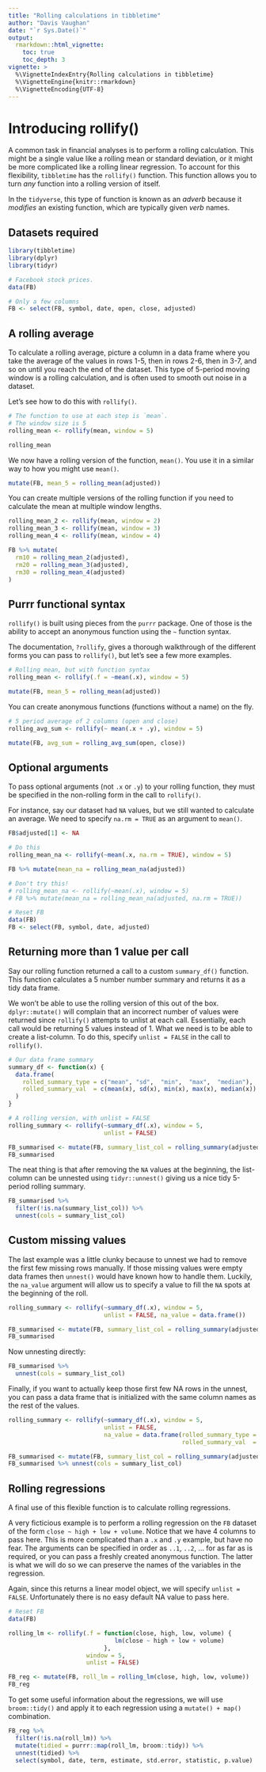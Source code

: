 ```yaml
---
title: "Rolling calculations in tibbletime"
author: "Davis Vaughan"
date: "`r Sys.Date()`"
output: 
  rmarkdown::html_vignette:
    toc: true
    toc_depth: 3
vignette: >
  %\VignetteIndexEntry{Rolling calculations in tibbletime}
  %\VignetteEngine{knitr::rmarkdown}
  %\VignetteEncoding{UTF-8}
---
```


# Introducing rollify()

A common task in financial analyses is to perform a rolling calculation. This
might be a single value like a rolling mean or standard deviation, or it 
might be more complicated like a rolling linear regression. To account for this
flexibility, `tibbletime` has the `rollify()` function. This function allows 
you to turn _any_ function into a rolling version of itself. 

In the `tidyverse`, this type of function is known as an _adverb_ 
because it _modifies_ an existing function, which are 
typically given _verb_ names.

## Datasets required

```r
library(tibbletime)
library(dplyr)
library(tidyr)

# Facebook stock prices.
data(FB)

# Only a few columns
FB <- select(FB, symbol, date, open, close, adjusted)

```


## A rolling average

To calculate a rolling average, picture a column in a data frame where you take
the average of the values in rows 1-5, then in rows 2-6, then in 3-7, and so on
until you reach the end of the dataset. This type of 5-period moving window is 
a rolling calculation, and is often used to smooth out noise in a dataset.

Let's see how to do this with `rollify()`.

```r

# The function to use at each step is `mean`.
# The window size is 5
rolling_mean <- rollify(mean, window = 5)

rolling_mean
```

We now have a rolling version of the function, `mean()`. You use it in a 
similar way to how you might use `mean()`.

```r
mutate(FB, mean_5 = rolling_mean(adjusted))
```

You can create multiple versions of the rolling function if you need to 
calculate the mean at multiple window lengths.

```r
rolling_mean_2 <- rollify(mean, window = 2)
rolling_mean_3 <- rollify(mean, window = 3)
rolling_mean_4 <- rollify(mean, window = 4)

FB %>% mutate(
  rm10 = rolling_mean_2(adjusted),
  rm20 = rolling_mean_3(adjusted),
  rm30 = rolling_mean_4(adjusted)
)
```

## Purrr functional syntax

`rollify()` is built using pieces from the `purrr` package. One of those is 
the ability to accept an anonymous function using the `~` function syntax.

The documentation, `?rollify`, gives a thorough walkthrough of the different
forms you can pass to `rollify()`, but let's see a few more examples.

```r
# Rolling mean, but with function syntax
rolling_mean <- rollify(.f = ~mean(.x), window = 5)

mutate(FB, mean_5 = rolling_mean(adjusted))
```

You can create anonymous functions (functions without a name) on the fly.

```r
# 5 period average of 2 columns (open and close)
rolling_avg_sum <- rollify(~ mean(.x + .y), window = 5)

mutate(FB, avg_sum = rolling_avg_sum(open, close))
```

## Optional arguments

To pass optional arguments (not `.x` or `.y`) to your rolling function,
they must be specified in the non-rolling form in the call to `rollify()`.

For instance, say our dataset had `NA` values, but we still wanted to calculate
an average. We need to specify `na.rm = TRUE` as an argument to `mean()`.

```r
FB$adjusted[1] <- NA

# Do this
rolling_mean_na <- rollify(~mean(.x, na.rm = TRUE), window = 5)

FB %>% mutate(mean_na = rolling_mean_na(adjusted))

# Don't try this!
# rolling_mean_na <- rollify(~mean(.x), window = 5)
# FB %>% mutate(mean_na = rolling_mean_na(adjusted, na.rm = TRUE))

# Reset FB
data(FB)
FB <- select(FB, symbol, date, adjusted)
```

## Returning more than 1 value per call

Say our rolling function returned a call to a custom `summary_df()` function. 
This function calculates a 5 number number summary and returns it as a tidy 
data frame.

We won't be able to use the rolling version of this out of the box. 
`dplyr::mutate()` will complain that an incorrect number of values were returned
since `rollify()` attempts to unlist at each call. Essentially, each call would
be returning 5 values instead of 1. What we need is to be able to
create a list-column. To do this, specify `unlist = FALSE` in the call 
to `rollify()`.

```r
# Our data frame summary
summary_df <- function(x) {
  data.frame(  
    rolled_summary_type = c("mean", "sd",  "min",  "max",  "median"),
    rolled_summary_val  = c(mean(x), sd(x), min(x), max(x), median(x))
  )
}

# A rolling version, with unlist = FALSE
rolling_summary <- rollify(~summary_df(.x), window = 5, 
                           unlist = FALSE)

FB_summarised <- mutate(FB, summary_list_col = rolling_summary(adjusted))
FB_summarised
```

The neat thing is that after removing the `NA` values at the beginning, the
list-column can be unnested using `tidyr::unnest()` giving us a nice tidy 
5-period rolling summary. 

```r
FB_summarised %>% 
  filter(!is.na(summary_list_col)) %>%
  unnest(cols = summary_list_col)
```

## Custom missing values

The last example was a little clunky because to unnest we had to remove the first
few missing rows manually. If those missing values were empty data frames then
`unnest()` would have known how to handle them. Luckily, the `na_value` argument
will allow us to specify a value to fill the `NA` spots at the beginning of the
roll.

```r
rolling_summary <- rollify(~summary_df(.x), window = 5, 
                           unlist = FALSE, na_value = data.frame())

FB_summarised <- mutate(FB, summary_list_col = rolling_summary(adjusted))
FB_summarised
```

Now unnesting directly:

```r
FB_summarised %>% 
  unnest(cols = summary_list_col)
```

Finally, if you want to actually keep those first few NA rows in the unnest, you 
can pass a data frame that is initialized with the same 
column names as the rest of the values.

```r
rolling_summary <- rollify(~summary_df(.x), window = 5, 
                           unlist = FALSE, 
                           na_value = data.frame(rolled_summary_type = NA,
                                                 rolled_summary_val  = NA))

FB_summarised <- mutate(FB, summary_list_col = rolling_summary(adjusted))
FB_summarised %>% unnest(cols = summary_list_col)
```

## Rolling regressions

A final use of this flexible function is to calculate rolling regressions.

A very ficticious example is to perform a rolling regression on the `FB` dataset
of the form `close ~ high + low + volume`. Notice that we have 4 columns to pass
here. This is more complicated than a `.x` and `.y` example, but have no fear. 
The arguments can be specified in order as `..1`, `..2`, ... for as far as 
is required, or you can pass a freshly created anonymous function. 
The latter is what we will do so we can preserve the names of the 
variables in the regression.

Again, since this returns a linear model object, 
we will specify `unlist = FALSE`. Unfortunately there is no easy default NA
value to pass here.

```r
# Reset FB
data(FB)

rolling_lm <- rollify(.f = function(close, high, low, volume) {
                              lm(close ~ high + low + volume)
                           }, 
                      window = 5, 
                      unlist = FALSE)

FB_reg <- mutate(FB, roll_lm = rolling_lm(close, high, low, volume))
FB_reg
```

To get some useful information about the regressions, we will use `broom::tidy()`
and apply it to each regression using a `mutate() + map()` combination.

```r
FB_reg %>%
  filter(!is.na(roll_lm)) %>%
  mutate(tidied = purrr::map(roll_lm, broom::tidy)) %>%
  unnest(tidied) %>%
  select(symbol, date, term, estimate, std.error, statistic, p.value)
```

